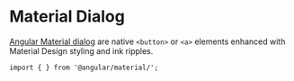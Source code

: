 
<Meta title="Components/Dialog/Overview" />

# Material Dialog

[Angular Material dialog](https://material.angular.io/components/dialog/api) are native `<button>` or `<a>` elements enhanced with Material Design styling and ink ripples. <br />

`import { } from '@angular/material/';`

```

```
